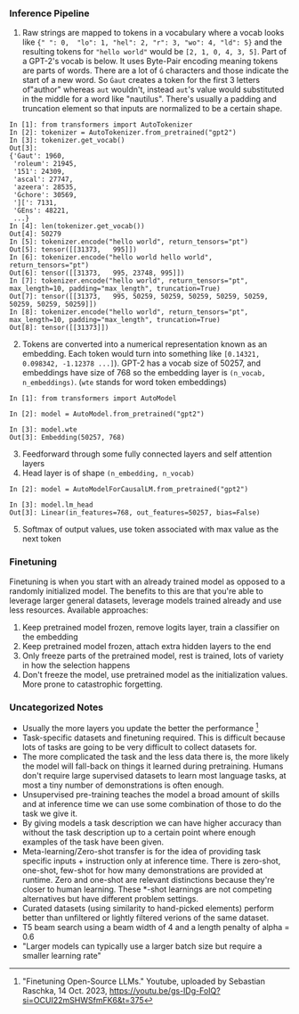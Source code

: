 
<PostFrontmatter
    postTitle="Large Language Models"
    postDate="Last Updated: 2023-12-19 5:59PM" />

### Inference Pipeline

1. Raw strings are mapped to tokens in a vocabulary where a vocab looks like `{" ": 0,  "lo": 1, "hel": 2, "r": 3, "wo": 4, "ld": 5}` and the resulting tokens for `"hello world"` would be `[2, 1, 0, 4, 3, 5]`. Part of a GPT-2's vocab is below. It uses Byte-Pair encoding meaning tokens are parts of words. There are a lot of `Ġ` characters and those indicate the start of a new word. So `Ġaut` creates a token for the first 3 letters of"author" whereas `aut` wouldn't, instead `aut`'s value would substituted in the middle for a word like "nautilus". There's usually a padding and truncation element so that inputs are normalized to be a certain shape.
```
In [1]: from transformers import AutoTokenizer
In [2]: tokenizer = AutoTokenizer.from_pretrained("gpt2")
In [3]: tokenizer.get_vocab()
Out[3]:
{'Ġaut': 1960,
 'roleum': 21945,
 '151': 24309,
 'ascal': 27747,
 'azeera': 28535,
 'Ġchore': 30569,
 '][': 7131,
 'ĠEns': 48221,
 ...}
In [4]: len(tokenizer.get_vocab())
Out[4]: 50279
In [5]: tokenizer.encode("hello world", return_tensors="pt")
Out[5]: tensor([[31373,   995]])
In [6]: tokenizer.encode("hello world hello world", return_tensors="pt")
Out[6]: tensor([[31373,   995, 23748, 995]])
In [7]: tokenizer.encode("hello world", return_tensors="pt", max_length=10, padding="max_length", truncation=True)
Out[7]: tensor([[31373,   995, 50259, 50259, 50259, 50259, 50259, 50259, 50259, 50259]])
In [8]: tokenizer.encode("hello world", return_tensors="pt", max_length=10, padding="max_length", truncation=True)
Out[8]: tensor([[31373]])
```
2. Tokens are converted into a numerical representation known as an embedding. Each token would turn into something like `[0.14321, 0.098342, -1.12378 ...]`). GPT-2 has a vocab size of 50257, and embeddings have size of 768 so the embedding layer is `(n_vocab, n_embeddings)`. (`wte` stands for word token embeddings)
```
In [1]: from transformers import AutoModel

In [2]: model = AutoModel.from_pretrained("gpt2")

In [3]: model.wte
Out[3]: Embedding(50257, 768)
```
3. Feedforward through some fully connected layers and self attention layers
4. Head layer is of shape `(n_embedding, n_vocab)`
```
In [2]: model = AutoModelForCausalLM.from_pretrained("gpt2")

In [3]: model.lm_head
Out[3]: Linear(in_features=768, out_features=50257, bias=False)
```
5. Softmax of output values, use token associated with max value as the next token

### Finetuning

Finetuning is when you start with an already trained model as opposed to a randomly initialized model. The benefits to this are that you're able to leverage larger general datasets, leverage models trained already and use less resources. Available approaches:

1. Keep pretrained model frozen, remove logits layer, train a classifier on the embedding
2. Keep pretrained model frozen, attach extra hidden layers to the end
3. Only freeze parts of the pretrained model, rest is trained, lots of variety in how the selection happens
4. Don't freeze the model, use pretrained model as the initialization values. More prone to catastrophic forgetting.

### Uncategorized Notes

- Usually the more layers you update the better the performance [^1]
- Task-specific datasets and finetuning required. This is difficult because lots of tasks are going to be very difficult to collect datasets for.
- The more complicated the task and the less data there is, the more likely the model will fall-back on things it learned during pretraining. Humans don't require large supervised datasets to learn most language tasks, at most a tiny number of demonstrations is often enough.
- Unsupervised pre-training teaches the model a broad amount of skills and at inference time we can use some combination of those to do the task we give it.
- By giving models a task description we can have higher accuracy than without the task description up to a certain point where enough examples of the task have been given.
- Meta-learning/Zero-shot transfer is for the idea of providing task specific inputs + instruction only at inference time. There is zero-shot, one-shot, few-shot for how many demonstrations are provided at runtime. Zero and one-shot are relevant distinctions because they're closer to human learning. These *-shot learnings are not competing alternatives but have different problem settings.
- Curated datasets (using similarity to hand-picked elements) perform better than unfiltered or lightly filtered verions of the same dataset.
- T5 beam search using a beam width of 4 and a length penalty of alpha = 0.6
- "Larger models can typically use a larger batch size but require a smaller learning rate"

[^1]: "Finetuning Open-Source LLMs." Youtube, uploaded by Sebastian Raschka, 14 Oct. 2023, https://youtu.be/gs-IDg-FoIQ?si=OCUI22mSHWSfmFK6&t=375
